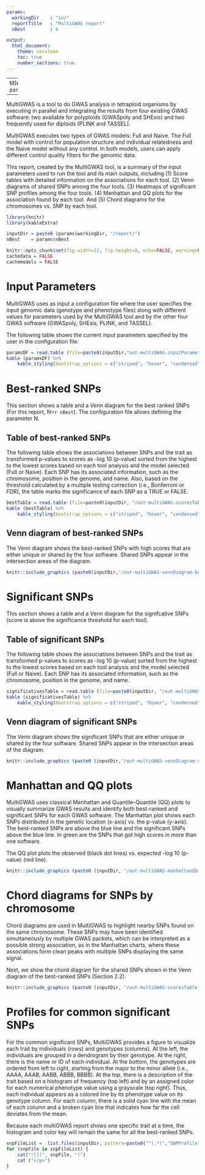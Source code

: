 ---
params:
  workingDir    : "in/"
  reportTitle   : "MultiGWAS report"
  nBest         : 6

output: 
  html_document: 
    theme: cerulean 
    toc: true
    number_sections: true
---

---
title  : `r params$reportTitle`

---

MultiGWAS is a tool to do GWAS analysis in tetraploid organisms by executing in parallel and integrating the results from four existing GWAS software: two available for polyploids (GWASpoly and SHEsis) and two frequently used for diploids (PLINK and TASSEL). 

MultiGWAS executes two types of GWAS models: Full and Naive.  The Full model with control for population structure and individual relatedness and the Naive model without any control. In both models, users can apply different control quality filters for the genomic data. 

This report, created by the MultiGWAS tool, is a summary of the input parameters used to run the tool and its main outputs, including (1) Score tables with detailed information on the associations for each tool. (2) Venn diagrams of shared SNPs among the four tools. (3) Heatmaps of significant SNP profiles among the four tools. (4) Manhattan and QQ plots for the association found by each tool. And (5) Chord diagrams for the chromosomes vs. SNP by each tool.

```{r includeKnit, include=FALSE,echo=FALSE}
library(knitr)
library(kableExtra)
```

```{r  echo=FALSE, message=FALSE}
inputDir = paste0 (params$workingDir, "/report/")
nBest    = params$nBest
```

```{r setKnitOptions, include=FALSE}
knitr::opts_chunk$set(fig.width=12, fig.height=8, echo=FALSE, warning=FALSE, message=FALSE)
cachedata = FALSE
cachemodels = FALSE
```

# Input Parameters

MultiGWAS uses as input a configuration file where the user specifies the input genomic data (genotype and phenotype files) along with different values for parameters used by the MultiGWAS tool and by the other four GWAS software (GWASpoly, SHEsis, PLINK, and TASSEL).  

The following table shows the current input parameters specified by the user in the configuration file:  

```{r printTableInputParameters }
paramsDF = read.table (file=paste0(inputDir,"out-multiGWAS-inputParameters.tbl"), header=T, sep="\t")
kable (paramsDF) %>%
 	kable_styling(bootstrap_options = c("striped", "hover", "condensed", font_size=5))
```

# Best-ranked SNPs
This section shows a table and a Venn diagram for the best ranked SNPs (For this report, N=`r nBest`). The configuration file allows defining the parameter N.  

## Table of best-ranked SNPs
The following table shows the associations between SNPs and the trait as transformed p-values to scores as -log 10 (p-value) sorted from the highest to the lowest scores based on each tool analysis and the model selected (Full or Naive). Each SNP has its associated information, such as the chromosome, position in the genome, and name. Also, based on the threshold calculated by a multiple testing correction (i.e., Bonferroni or FDR), the table marks the significance of each SNP as a TRUE or FALSE.  


```{r printTableBest,  echo=FALSE, message=FALSE}
bestTable = read.table (file=paste0(inputDir, "/out-multiGWAS-scoresTable-best.scores"), header=T, sep="\t")
kable (bestTable) %>%
 	kable_styling(bootstrap_options = c("striped", "hover", "condensed", font_size=5))
```

## Venn diagram of best-ranked SNPs

The Venn diagram shows the best-ranked SNPs with high scores that are either unique or shared by the four software. Shared SNPs appear in the intersection areas of the diagram.  

```{r vennDiagramBest, fig.align = "center", echo=FALSE, message=FALSE, fig.width=5, fig.height=5, fig.fullwidth=TRUE}
knitr::include_graphics (paste0(inputDir,"/out-multiGWAS-vennDiagram-best.png"))
```


# Significant SNPs
This section shows a table and a Venn diagram for the signifcative SNPs (score is above the significance threshold for each tool).  


## Table of significant SNPs

The following table shows the associations between SNPs and the trait as transformed p-values to scores as -log 10 (p-value) sorted from the highest to the lowest scores based on each tool analysis and the model selected (Full or Naive). Each SNP has its associated information, such as the chromosome, position in the genome, and name.  

```{r  echo=FALSE, message=FALSE}
significativesTable = read.table (file=paste0(inputDir, "/out-multiGWAS-scoresTable-significatives.scores"), header=T, sep="\t")
kable (significativesTable) %>%
 	kable_styling(bootstrap_options = c("striped", "hover", "condensed", font_size=5))
```


## Venn diagram of significant SNPs

The Venn diagram shows the significant SNPs that are either unique or shared by the four software. Shared SNPs appear in the intersection areas of the diagram.

```{r vennDiagramSignificant, fig.align = "center", echo=FALSE, message=FALSE, fig.width=5, fig.height=5, fig.fullwidth=TRUE}
knitr::include_graphics (paste0 (inputDir,"/out-multiGWAS-vennDiagram-significatives.png"))
```

# Manhattan and QQ plots
MultiGWAS uses classical Manhattan and Quantile–Quantile (QQ) plots to visually summarize GWAS results and identify both best-ranked and significant SNPs for each GWAS software. The Manhattan plot shows each SNPs distributed in the genetic location (x-axis) vs. the p-value (y-axis). The best-ranked SNPs are above the blue line and the significant SNPs above the blue line. In green are the SNPs that got 
high scores in more than one software. 

The QQ plot plots the observed (black dot lines) vs. expected -log 10 (p-value) (red line).

```{r  fig.widht=11, fig.height=30, fig.fullwidth=TRUE}
knitr::include_graphics (paste0 (inputDir, "/out-multiGWAS-manhattanQQ-plots.png"))
```

# Chord diagrams for SNPs by chromosome
Chord diagrams are used in MultiGWAS to highlight nearby SNPs found on the same chromosome. These SNPs may have been identified simultaneously by multiple GWAS packets, which can be interpreted as a possible strong association, as in the Manhattan charts, where these associations form clean peaks with multiple SNPs displaying the same signal.

Next, we show the chord diagram for the shared SNPs shown in the Venn diagram of the best-ranked SNPs (Section 2.2).

```{r chordDiagram, fig.align = "center", echo=FALSE, message=FALSE, fig.width=5, fig.height=5, fig.fullwidth=TRUE}
knitr::include_graphics (paste0 (inputDir, "/out-multiGWAS-scoresTable-best-chordDiagram.png"))
```

# Profiles for common significant SNPs 
For the common significant SNPs, MultiGWAS provides a figure to visualize each trait by individuals (rows)  and genotypes (columns). At the left, the individuals are grouped in a dendrogram by their genotype. At the  right, there is the name or ID of each individual. At the bottom, the genotypes are ordered from left to right, starting from the major to the minor allele (i.e., AAAA, AAAB, AABB, ABBB, BBBB). At the top, there is a  description of the trait based on a histogram of frequency (top left) and by an assigned color for each  numerical phenotype value using a grayscale (top right). Thus, each individual appears as a colored line  by its phenotype value on its genotype column. For each column, there is a solid cyan line with the mean  of each column and a broken cyan line that indicates how far the cell deviates from the mean.  

Because each multiGWAS report shows one specific trait at a time, the histogram and color key will remain the same for all the best-ranked SNPs.  

```{r, results='asis', echo=FALSE}
snpFileList =  list.files(inputDir, pattern=paste0("^(.*(","SNPProfile",").*(png)[^$]*)$"), full.names=T)
for (snpFile in snpFileList) {
	cat("![](", snpFile, ")")
	cat ("</p>")
}
```

